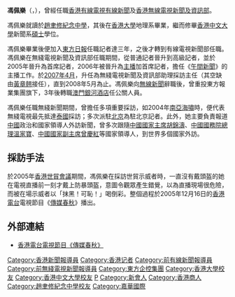 {{unreferenced|time=2017-10-05T04:07:22+00:00}}
{{主播資訊
| 主播頭銜     = 前有線、無綫新聞記者及助理採訪主任
| 主播姓名     = 馮佩樂
| 主播英文名字 = Joyce Fung
| 綽號         = 大口樂
| 主播照片檔案 = Tvbnews_wtoprotest.JPG
| 主播照片尺寸 = 250px
| 主播照片圖說 = 馮佩樂（左二）與攝製人員採訪反[[世界貿易組織第六次部長級會議|世貿]]示威
| 主播出生日期 = {{birth_date_and_age|1969|03|07}}
| 出生地       = {{BHKG}}
| 主播逝世年分 = 
| 主播逝世日期 = 
| 逝世地       = 
| 國籍         =  {{CNHK}}
| 籍貫         = {{CHN}}[[廣東|廣東]][[新會|新會]] 
| 最高學歷     = 香港中文大學新聞傳播碩士
| 婚姻狀況     = 已婚
| 配偶         = 張氏
| 官方網站     = 
| 備註         = 轉職[[澳門銀河|澳門銀河]] 傳媒關係部高級經理
|}}

'''馮佩樂'''（{{lang-en|Joyce Fung}}，{{bd|1969年|3月7日|}}），曾經任職[[香港有線電視|香港有線電視]][[有線新聞|有線新聞]]及[[香港無線電視|香港無線電視]][[無綫新聞|新聞及資訊部]]。

馮佩樂就讀於[[趙聿修紀念中學|趙聿修紀念中學]]，其後在[[香港大學|香港大學]]地理系畢業，繼而修畢[[香港中文大學|香港中文大學]]新聞系[[碩士|碩士]]學位。

馮佩樂畢業後便加入[[東方日報|東方日報]]任職記者達三年，之後才轉到有線電視新聞部任職。馮佩樂在無綫電視新聞及資訊部任職期間，從普通記者晉升到高級記者，並於2005年晉升為首席記者，2006年被晉升為[[新聞主播|主播]]加首席記者，擔任《[[無綫電視翡翠台午間新聞|午間新聞]]》的主播工作。於[[2007年4月|2007年4月]]，升任為無綫電視新聞及資訊部助理採訪主任（其空缺由[[黃章翹|黃章翹]]接任），直到2008年5月為止。馮佩樂向[[無線新聞|無線新聞]]辭職後，曾重投東方報業集團旗下，3年後轉職[[澳門銀河酒店|澳門銀河酒店]]任公關人員。

馮佩樂任職無綫新聞期間，曾擔任多項重要採訪，如2004年[[南亞海嘯|南亞海嘯]]時，便代表無綫電視最先抵達[[泰國|泰國]]採訪；多次派駐[[北京|北京]]為駐北京記者。此外，她主要負責報道[[中國|中國]]政治和國家領導人外訪新聞，曾多次跟隨[[中华人民共和国主席|中國國家主席]][[胡錦濤|胡錦濤]]、[[中华人民共和国国务院总理|中國國務院總理]][[溫家寶|溫家寶]]、[[中國國家副主席|中國國家副主席]][[曾慶紅|曾慶紅]]等國家領導人，到世界多個國家外訪。

==採訪手法==
{{Disputed-section}}
於2005年[[世界貿易組織第六次部長級會議|香港世貿會議]]期間，馮佩樂在採訪世貿示威者時，一直沒有戴頭盔的她在電視直播前一刻才戴上防暴頭盔，意圖令觀眾產生錯覺，以為直播現場很危險，而被在場示威者以「抹黑！可恥！」喝倒彩。整個過程於2005年12月16日的[[香港電台|香港電台]]電視節目《[[傳媒春秋|傳媒春秋]]》播出。

==外部連結==
*[http://www.rthk.org.hk/rthk/tv/cmedia_watch/ 香港電台電視節目《傳媒春秋》] {{Wayback|url=http://www.rthk.org.hk/rthk/tv/cmedia_watch/ |date=20130317124513 }}

[[Category:香港新聞報導員|Category:香港新聞報導員]]
[[Category:香港记者|Category:香港记者]]
[[Category:前有線新聞報導員|Category:前有線新聞報導員]]
[[Category:前無綫電視新聞報導員|Category:前無綫電視新聞報導員]]
[[Category:東方企控集團|Category:東方企控集團]]
[[Category:香港大學校友|Category:香港大學校友]]
[[Category:香港中文大學校友|Category:香港中文大學校友]]
[[Category:馮姓|P]]
[[Category:新會人|Category:新會人]]
[[Category:香港商人|Category:香港商人]]
[[Category:趙聿修紀念中學校友|Category:趙聿修紀念中學校友]]
[[Category:嘉華國際|Category:嘉華國際]]
